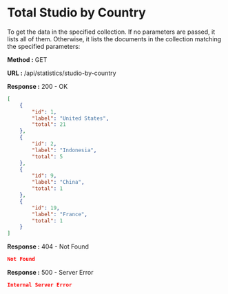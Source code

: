 
# Total Studio by Country

To get the data in the specified collection. If no parameters are passed, it lists all of them.
Otherwise, it lists the documents in the collection matching the specified parameters:

**Method :** <Badge variant="success">GET</Badge>

**URL :** <Badge variant="dark">/api/statistics/studio-by-country</Badge>

**Response :** <BadgeOutline variant="success">200 - OK</BadgeOutline>

```json
[
	{
		"id": 1,
		"label": "United States",
		"total": 21
	},
	{
		"id": 2,
		"label": "Indonesia",
		"total": 5
	},
	{
		"id": 9,
		"label": "China",
		"total": 1
	},
	{
		"id": 19,
		"label": "France",
		"total": 1
	}
]
```

**Response :** <BadgeOutline variant="warning">404 - Not Found</BadgeOutline>

```json
Not Found
```

**Response :** <BadgeOutline variant="danger">500 - Server Error</BadgeOutline>

```json
Internal Server Error
```
